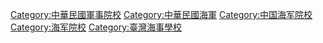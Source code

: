 [[Category:中華民國軍事院校|Category:中華民國軍事院校]]
[[Category:中華民國海軍|Category:中華民國海軍]]
[[Category:中国海军院校|Category:中国海军院校]]
[[Category:海军院校|Category:海军院校]]
[[Category:臺灣海事學校|Category:臺灣海事學校]]